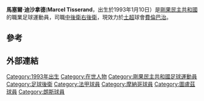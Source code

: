 {{noteTA|G1=足球|G2=德甲|G3=uefa}}

{{Infobox football biography
|name        = 馬塞爾·迪沙拿德<br />Marcel Tisserand
|image       =
|fullname    = Marcel Tisserand
|birth_date  = {{Birth date and age|1993|1|10|df=y}}
|birth_place = [[法國|法國]][[莫城|莫城]]
|height      = {{height|m=1.85}}
|position    = [[中後衛|中後衛]][[右後衛|右後衛]]
|currentclub = [[費倫巴治體育會|費倫巴治]]
|clubnumber  = 26
|youthyears1 = 2009–2013
|youthclubs1 = [[摩納哥體育會足球會|摩納哥]]
|years1      = 2011–2013
|clubs1      = [[摩納哥體育會足球會|摩納哥B隊]]
|caps1       = 45
|goals1      = 4
|years2      = 2013–2016
|clubs2      = [[摩納哥體育會足球會|摩納哥]]
|caps2       = 7
|goals2      = 0
|years3      = 2014
|clubs3      = → [[朗斯競賽會|朗斯]] (外借)
|caps3       = 12
|goals3      = 1
|years4      = 2014
|clubs4      = → [[圖盧茲足球會|圖盧茲B隊]] (外借)
|caps4       = 1
|goals4      = 0 
|years5      = 2014–2016
|clubs5      = → [[圖盧茲足球會|圖盧茲]] (外借)
|caps5       = 38
|goals5      = 0
|years6      = 2016–2018
|clubs6      = [[因戈尔施塔特04足球俱乐部|因戈尔施塔特]]
|caps6       = 25
|goals6      = 0
|years7      = 2017–2018
|clubs7      = → [[沃尔夫斯堡足球俱乐部|禾夫斯堡]] (外借)
|caps7       = 16
|goals7      = 0
|years8      = 2018–2020
|clubs8      = [[沃尔夫斯堡足球俱乐部|禾夫斯堡]]
|caps8       = 25
|goals8      = 2
|years9      = 2020–
|clubs9      = [[費倫巴治體育會|費倫巴治]]
|caps9       = 0
|goals9      = 0
| nationalyears1 = 2012
| nationalteam1  = [[剛果民主共和國19歲以下足球代表隊|剛果U19]]
| nationalcaps1  = 1
| nationalgoals1 = 0
| nationalyears2 = 2013
| nationalteam2  = [[剛果民主共和國20歲以下足球代表隊|剛果U20]]
| nationalcaps2  = 4
| nationalgoals2 = 0
| nationalyears3 = 2016–
| nationalteam3  = [[剛果民主共和國國家足球隊|剛果]]
| nationalcaps3  = 23
| nationalgoals3 = 0
| pcupdate = 17:03, 15 September 2020 (UTC)
| ntupdate   = 18 November 2019
}}
'''馬塞爾·迪沙拿德'''('''Marcel Tisserand'''，出生於1993年1月10日）是[[剛果民主共和國|剛果民主共和國]]的職業足球運動員，司職[[中後衛|中後衛]][[右後衛|右後衛]]，現效力於[[土超|土超]]球會[[費倫巴治體育會|費倫巴治]]。

==參考==
{{Reflist}}

== 外部連結 ==

{{DEFAULTSORT: Tisserand, Marcel}}
[[Category:1993年出生|Category:1993年出生]]
[[Category:在世人物|Category:在世人物]]
[[Category:剛果民主共和國足球運動員|Category:剛果民主共和國足球運動員]]
[[Category:足球後衛|Category:足球後衛]]
[[Category:法甲球員|Category:法甲球員]]
[[Category:摩納哥球員|Category:摩納哥球員]]
[[Category:圖盧茲球員|Category:圖盧茲球員]]
[[Category:朗斯球員|Category:朗斯球員]]